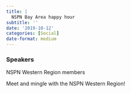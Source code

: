 ```yaml
---
title: |
  NSPN Bay Area happy hour
subtitle: ''
date: '2019-10-12'
categories: [Social]
date-format: medium 
---
```


### Speakers  
NSPN Western Region members

Meet and mingle with the NSPN Western Region!

